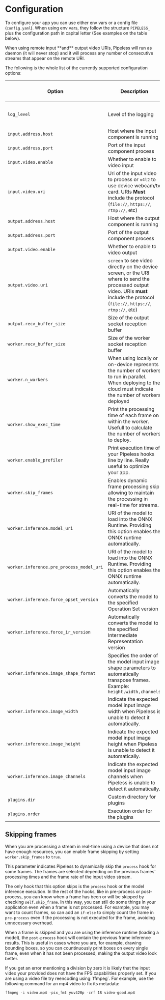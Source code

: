 # Configuration

To configure your app you can use either env vars or a config file (`config.yaml`). When using env vars, they follow the structure `PIPELESS_` plus the configuration path in capital letter (See examples on the table below).


<Callout>
When using remote input **and** output video URIs, Pipeless will run as daemon (it will never stop) and it will process any number of consecutive streams that appear on the remote URI.
</Callout>

The following is the whole list of the currently supported configuration options:

| Option | Description | Default Value / Type | Env Var |
| ------ | ----------- | -------------------- | ------- |
| `log_level` | Level of the logging|  `DEBUG`, `INFO`, `WARN`, `ERROR` | `PIPELESS_LOG_LEVEL` |
| `input.address.host` | Host where the input component is running | `localhost` (string) | `PIPELESS_INPUT_ADDRESS_HOST` |
| `input.address.port` | Port of the input component process | `1234` (int) | `PIPELESS_INPUT_ADDRESS_PORT` |
| `input.video.enable` | Whether to enable to video input | `true` (boolean) | `PIPELESS_INPUT_VIDEO_ENABLE` |
| `input.video.uri`    | Uri of the input video to process or `v4l2` to use device webcam/tv card. URIs **Must** include the protocol (`file://`, `https://`, `rtmp://`, etc) | string | `PIPELESS_INPUT_VIDEO_URI` |
| `output.address.host` | Host where the output component is running | `localhost` (string) | `PIPELESS_OUTPUT_ADDRESS_HOST` |
| `output.address.port` | Port of the output component process | `1234` (int) | `PIPELESS_OUTPUT_ADDRESS_PORT` |
| `output.video.enable` | Whether to enable to video output | `true` (boolean) | `PIPELESS_OUTPUT_VIDEO_ENABLE` |
| `output.video.uri`    | `screen` to see video directly on the device screen, or the URI where to send the processed output video. URIs **must** include the protocol (`file://`, `https://`, `rtmp://`, etc) | string | `PIPELESS_OUTPUT_VIDEO_URI` |
| `output.recv_buffer_size` | Size of the output socket reception buffer | `300` (int) | `PIPELESS_OUTPUT_RECV_BUFFER_SIZE` |
| `worker.recv_buffer_size` | Size of the worker socket reception buffer | `300` (int) | `PIPELESS_WORKER_RECV_BUFFER_SIZE` |
| `worker.n_workers` | When using locally or on-device represents the number of workers to run in parallel. When deploying to the cloud must indicate the number of workers deployed | int | `PIPELESS_WORKER_N_WORKERS` |
| `worker.show_exec_time` | Print the processing time of each frame on within the worker. Usefull to calculate the number of workers to deploy. | `false` (bool) | `PIPELESS_WORKER_SHOW_EXEC_TIME` |
| `worker.enable_profiler` | Print execution time of your Pipeless hooks line by line. Really useful to optimize your app. | `false` (bool) | `PIPELESS_WORKER_ENABLE_PROFILER` |
| `worker.skip_frames` | Enables dynamic frame processing skip allowing to maintain the processing in real-time for streams. | `false` (bool) | `PIPELESS_WORKER_SKIP_FRAMES` |
| `worker.inference.model_uri` | URI of the model to load into the ONNX Runtime. Providing this option enables the ONNX runtime automatically. | string | `PIPELESS_WORKER_INFERENCE_MODEL_URI` |
| `worker.inference.pre_process_model_uri` | URI of the model to load into the ONNX Runtime. Providing this option enables the ONNX runtime automatically. | `None` (string) | `PIPELESS_WORKER_INFERENCE_PRE_PROCESS_MODEL_URI` |
| `worker.inference.force_opset_version` | Automatically converts the model to the specified Operation Set version | `None` (number) | `PIPELESS_WORKER_INFERENCE_FORCE_OPSET_VERSION` |
| `worker.inference.force_ir_version` | Automatically converts the model to the specified Intermediate Representation version | `None` (number) | `PIPELESS_WORKER_INFERENCE_FORCE_IR_VERSION` |
| `worker.inference.image_shape_format` | Specifies the order of the model input image shape parameters to automatically transpose frames. Example: `height,width,channels` | `None` (string) | `PIPELESS_WORKER_INFERENCE_IMAGE_SHAPE_FORMAT` |
| `worker.inference.image_width` | Indicate the expected model input image width when Pipeless is unable to detect it automatically. | `None` (number) | `PIPELESS_WORKER_INFERENCE_IMAGE_WIDTH` |
| `worker.inference.image_height` | Indicate the expected model input image height when Pipeless is unable to detect it automatically. | `None` (number) | `PIPELESS_WORKER_INFERENCE_IMAGE_HEIGHT` |
| `worker.inference.image_channels` | Indicate the expected model input image channels when Pipeless is unable to detect it automatically. | `None` (number) | `PIPELESS_WORKER_INFERENCE_IMAGE_CHANNELS` |
| `plugins.dir` | Custom directory for plugins | `plugins` (string) | `PIPELESS_PLUGINS_DIR` |
| `plugins.order` | Execution order for the plugins | string | `PIPELESS_PLUGINS_ORDER` |

## Skipping frames

When you are processing a stream in real-time using a device that does not have enough resources, you can enable frame skipping by setting `worker.skip_frames` to `true`.

This parameter indicates Pipeless to dynamically skip the `process` hook for some frames. The frames are selected depending on the previous frames' processing times and the frame rate of the input video stream.

The only hook that this option skips is the `process` hook or the model inference execution. In the rest of the hooks, like in pre-process or post-process, you can know when a frame has been or will be skipped by checking `self.skip_frame`.
In this way, you can still do some things in your application even when a frame is not processed. For example, you may want to count frames, so can add an `if-else` to simply count the frame in `pre-process` even if the processing is not executed for the frame, avoiding unnecessary overhead.

When a frame is skipped and you are using the inference runtime (loading a model), the `post-process` hook will contain the previous frame inference results. This is useful in cases where you are, for example, drawing bounding boxes, so you can countinuously print boxes on every single frame, even when it has not been processed, making the output video look better.

<Callout>
If you get an error mentioning a division by zero it is likely that the input video your provided does not have the FPS capabilities properly set. If you are using a video file try reencoding using `ffmpeg`. For example, use the following command for an mp4 video to fix its metadata:

```
ffmpeg -i video.mp4 -pix_fmt yuv420p -crf 18 video-good.mp4
```
</Callout>